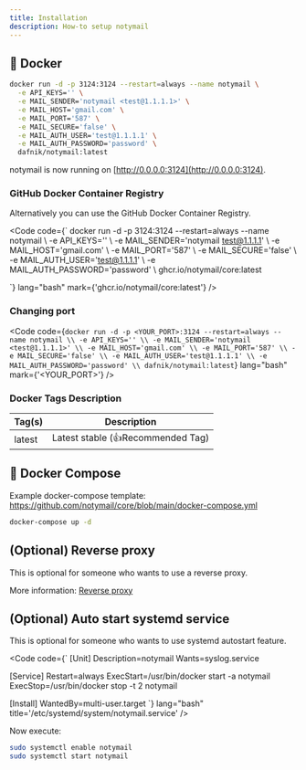 ```yaml
---
title: Installation
description: How-to setup notymail
---
```



## 🐳 Docker

```bash
docker run -d -p 3124:3124 --restart=always --name notymail \
  -e API_KEYS='' \
  -e MAIL_SENDER='notymail <test@1.1.1.1>' \
  -e MAIL_HOST='gmail.com' \
  -e MAIL_PORT='587' \
  -e MAIL_SECURE='false' \
  -e MAIL_AUTH_USER='test@1.1.1.1' \
  -e MAIL_AUTH_PASSWORD='password' \
  dafnik/notymail:latest
```

notymail is now running on [http://0.0.0.0:3124](http://0.0.0.0:3124).

### GitHub Docker Container Registry

Alternatively you can use the GitHub Docker Container Registry.

<Code code={`
docker run -d -p 3124:3124 --restart=always --name notymail \\
  -e API_KEYS='' \\
  -e MAIL_SENDER='notymail <test@1.1.1.1>' \\
  -e MAIL_HOST='gmail.com' \\
  -e MAIL_PORT='587' \\
  -e MAIL_SECURE='false' \\
  -e MAIL_AUTH_USER='test@1.1.1.1' \\
  -e MAIL_AUTH_PASSWORD='password' \\
  ghcr.io/notymail/core:latest

`} lang="bash" mark={'ghcr.io/notymail/core:latest'} />

### Changing port

<Code
  code={`
docker run -d -p <YOUR_PORT>:3124 --restart=always --name notymail \\
  -e API_KEYS='' \\
  -e MAIL_SENDER='notymail <test@1.1.1.1>' \\
  -e MAIL_HOST='gmail.com' \\
  -e MAIL_PORT='587' \\
  -e MAIL_SECURE='false' \\
  -e MAIL_AUTH_USER='test@1.1.1.1' \\
  -e MAIL_AUTH_PASSWORD='password' \\
  dafnik/notymail:latest
`}
  lang="bash"
  mark={'<YOUR_PORT>'}
/>

### Docker Tags Description

| Tag(s) | Description                       |
| ------ | --------------------------------- |
| latest | Latest stable (👍Recommended Tag) |

## 🐳 Docker Compose

Example docker-compose template: https://github.com/notymail/core/blob/main/docker-compose.yml

```bash
docker-compose up -d
```

## (Optional) Reverse proxy

This is optional for someone who wants to use a reverse proxy.

More information: [Reverse proxy](../reverse-proxy)

## (Optional) Auto start systemd service

This is optional for someone who wants to use systemd autostart feature.

<Code code={`
[Unit]
Description=notymail
Wants=syslog.service

[Service]
Restart=always
ExecStart=/usr/bin/docker start -a notymail
ExecStop=/usr/bin/docker stop -t 2 notymail

[Install]
WantedBy=multi-user.target
`} lang="bash" title='/etc/systemd/system/notymail.service' />

Now execute:

```bash
sudo systemctl enable notymail
sudo systemctl start notymail
```

